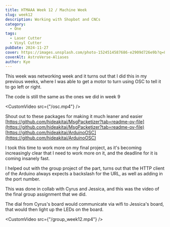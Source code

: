 ```yaml
---
title: HTMAAA Week 12 / Machine Week
slug: week12
description: Working with Shopbot and CNCs
category:
  - One
tags:
  - Laser Cutter
  - Vinyl Cutter
pubDate: 2024-11-27
cover: https://images.unsplash.com/photo-1524514587686-e2909d726e9b?q=80&w=1960&h=1102&auto=format&fit=crop&ixlib=rb-4.0.3&ixid=M3wxMjA3fDB8MHxwaG90by1wYWdlfHx8fGVufDB8fHx8fA%3D%3D
coverAlt: AstroVerse-Aliases
author: Kye
---
```



This week was networking week and it turns out that I did this in my previous weeks, where I was able to get a motor to turn using OSC to tell it to go left or right.

The code is still the same as the ones we did in week 9

<CustomVideo src={"/osc.mp4"} />


Shout out to these packages for making it much leaner and easier
[https://github.com/hideakitai/MsgPacketizer?tab=readme-ov-file](https://github.com/hideakitai/MsgPacketizer?tab=readme-ov-file)
[https://github.com/hideakitai/ArduinoOSC](https://github.com/hideakitai/ArduinoOSC)



I took this time to work more on my final project, as it's becoming increasingly clear that I need to work more on it, and the deadline for it is coming insanely fast.

I helped out with the group project of the part, turns out that the HTTP client of the Arduino always expects a backslash for the URL, as well as adding in the port number.

This was done in collab with Cyrus and Jessica, and this was the video of the final group assignment that we did.

The dial from Cyrus's board would communicate via wifi to Jessica's board, that would then light up the LEDs on the board.

<CustomVideo src={"/group_week12.mp4"} />

